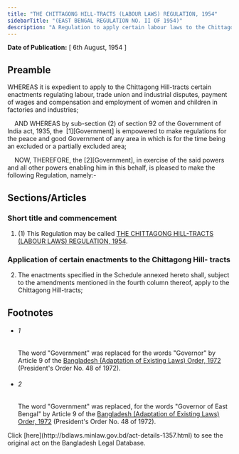```yaml
---
title: "THE CHITTAGONG HILL-TRACTS (LABOUR LAWS) REGULATION, 1954"
sidebarTitle: "(EAST BENGAL REGULATION NO. II OF 1954)"
description: "A Regulation to apply certain labour laws to the Chittagong Hill-tracts"
---
```


**Date of Publication:** [ 6th August, 1954 ]

## Preamble

WHEREAS it is expedient to apply to the Chittagong Hill-tracts certain enactments regulating labour, trade union and industrial disputes, payment of wages and compensation and employment of women and children in factories and industries;

    AND WHEREAS by sub-section (2) of section 92 of the Government of India act, 1935, the  [1][Government] is empowered to make regulations for the peace and good Government of any area in which is for the time being an excluded or a partially excluded area;

    NOW, THEREFORE, the [2][Government], in exercise of the said powers and all other powers enabling him in this behalf, is pleased to make the following Regulation, namely:-

## Sections/Articles

### Short title and commencement

1. (1) This Regulation may be called [THE CHITTAGONG HILL-TRACTS (LABOUR LAWS) REGULATION, 1954](/laws/volume-11/act-1357 "THE CHITTAGONG HILL-TRACTS (LABOUR LAWS) REGULATION, 1954").

### Application of certain enactments to the Chittagong Hill- tracts

2. The enactments specified in the Schedule annexed hereto shall, subject to the amendments mentioned in the fourth column thereof, apply to the Chittagong Hill-tracts;

## Footnotes

- ###### 1

  The word "Government" was replaced for the words "Governor" by Article 9 of the [Bangladesh (Adaptation of Existing Laws) Order, 1972](/laws/volume-15/act-388 "Bangladesh (Adaptation of Existing Laws) Order, 1972 ") (President's Order No. 48 of 1972).

- ###### 2

  The word "Government" was replaced, for the words "Governor of East Bengal" by Article 9 of the [Bangladesh (Adaptation of Existing Laws) Order, 1972](/laws/volume-15/act-388 "Bangladesh (Adaptation of Existing Laws) Order, 1972 ") (President's Order No. 48 of 1972).

<Note>
  Click [here](http://bdlaws.minlaw.gov.bd/act-details-1357.html) to see the original act on the Bangladesh Legal Database.
</Note>
